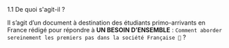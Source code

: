 




 

<CustomTitle tag="h1">
  1.1 De quoi s'agit-il ?
</CustomTitle>


<CustomImage src={img} alt="College Life Students" />





Il s’agit d’un document à destination des étudiants primo-arrivants en France rédigé pour
répondre à **UN BESOIN D’ENSEMBLE** : `Comment aborder sereinement les premiers pas dans la société Française 🧐` ?

